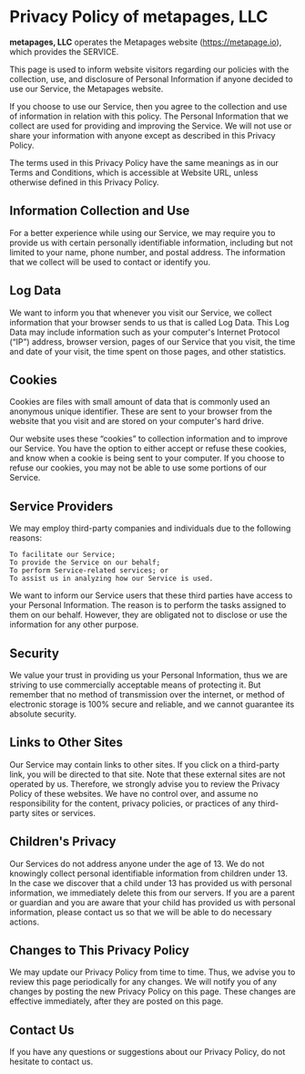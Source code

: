 

# Privacy Policy of metapages, LLC

**metapages, LLC** operates the Metapages website (https://metapage.io), which provides the SERVICE.

This page is used to inform website visitors regarding our policies with the collection, use, and disclosure of Personal Information if anyone decided to use our Service, the Metapages website.

If you choose to use our Service, then you agree to the collection and use of information in relation with this policy. The Personal Information that we collect are used for providing and improving the Service. We will not use or share your information with anyone except as described in this Privacy Policy.

The terms used in this Privacy Policy have the same meanings as in our Terms and Conditions, which is accessible at Website URL, unless otherwise defined in this Privacy Policy.

## Information Collection and Use

For a better experience while using our Service, we may require you to provide us with certain personally identifiable information, including but not limited to your name, phone number, and postal address. The information that we collect will be used to contact or identify you.

## Log Data

We want to inform you that whenever you visit our Service, we collect information that your browser sends to us that is called Log Data. This Log Data may include information such as your computer's Internet Protocol (“IP”) address, browser version, pages of our Service that you visit, the time and date of your visit, the time spent on those pages, and other statistics.

## Cookies

Cookies are files with small amount of data that is commonly used an anonymous unique identifier. These are sent to your browser from the website that you visit and are stored on your computer's hard drive.

Our website uses these “cookies” to collection information and to improve our Service. You have the option to either accept or refuse these cookies, and know when a cookie is being sent to your computer. If you choose to refuse our cookies, you may not be able to use some portions of our Service.

## Service Providers

We may employ third-party companies and individuals due to the following reasons:

    To facilitate our Service;
    To provide the Service on our behalf;
    To perform Service-related services; or
    To assist us in analyzing how our Service is used.

We want to inform our Service users that these third parties have access to your Personal Information. The reason is to perform the tasks assigned to them on our behalf. However, they are obligated not to disclose or use the information for any other purpose.

## Security

We value your trust in providing us your Personal Information, thus we are striving to use commercially acceptable means of protecting it. But remember that no method of transmission over the internet, or method of electronic storage is 100% secure and reliable, and we cannot guarantee its absolute security.

## Links to Other Sites

Our Service may contain links to other sites. If you click on a third-party link, you will be directed to that site. Note that these external sites are not operated by us. Therefore, we strongly advise you to review the Privacy Policy of these websites. We have no control over, and assume no responsibility for the content, privacy policies, or practices of any third-party sites or services.

## Children's Privacy

Our Services do not address anyone under the age of 13. We do not knowingly collect personal identifiable information from children under 13. In the case we discover that a child under 13 has provided us with personal information, we immediately delete this from our servers. If you are a parent or guardian and you are aware that your child has provided us with personal information, please contact us so that we will be able to do necessary actions.

## Changes to This Privacy Policy

We may update our Privacy Policy from time to time. Thus, we advise you to review this page periodically for any changes. We will notify you of any changes by posting the new Privacy Policy on this page. These changes are effective immediately, after they are posted on this page.

## Contact Us

If you have any questions or suggestions about our Privacy Policy, do not hesitate to contact us.
